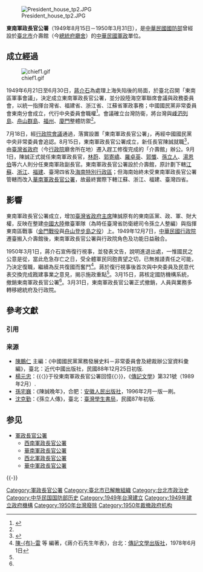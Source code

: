 [[File:President_house_tp2.JPG|thumb]]

'''東南軍政長官公署'''（1949年8月15日－1950年3月31日），是[[中華民國國防部|中華民國國防部]]曾經設於[[臺北市|臺北市]]介壽館（今[[總統府_(臺灣)|總統府廳舍]]）的[[中華民國|中華民國]][[军政|軍政]]單位。

== 成立經過 ==
[[File:chief1.gif|left]]

1949年6月21日至6月30日，[[蔣介石|蔣介石]]為處理上海失陷後的局面，於臺北召開「東南區軍事會議」，決定成立東南軍政長官公署，並分設陸海空軍聯席會議與政務委員會，以統一指揮台灣省、福建省、浙江省、江蘇省軍政事務；中國國民黨非常委員會東南分會成立，代行中央委員會職權<ref name="析">{{cite journal |author=（[[亞洲大學_(臺灣)|亞洲大學]]通識教育中心兼任助理教授）陳亮州 |title=〈海峽戰局謀略——東南軍政長官公署計畫之分析〉 |journal=《檔案季刊》12卷2期（2013年6月） }}</ref>{{rp|5-6}}。會議確立台灣防衛，將台灣與[[嵊泗列島|嵊泗列島]]、[[舟山群島|舟山群島]]、[[福州|福州]]、[[廈門|廈門]]整體防禦<ref name="析"/>{{rp|6}}。

7月18日，經[[行政院會議|行政院會議]]通過，落實設置「東南軍政長官公署」，再經中國國民黨中央非常委員會追認。8月15日，東南軍政長官公署成立，新任長官陳誠就職<ref name="靜">{{cite book |author=[[蔣經國|蔣經國]] |chapter=〈危急存亡之秋〉 |title=《[[風雨中的寧靜|風雨中的寧靜]]》 |location=[[台北|台北]] |publisher=[[正中書局|正中書局]] |year=1988 }}</ref>{{rp|236}}，由[[臺灣省政府|臺灣省政府]]（今[[行政院|行政院]]廳舍所在地）遷入趕工修復完成的「介壽館」辦公。9月1日，陳誠正式就任東南軍政長官，[[林蔚|林蔚]]、[[郭寄嶠|郭寄嶠]]、[[羅卓英|羅卓英]]、[[郭懺|郭懺]]、[[孫立人|孫立人]]、[[湯恩伯|湯恩伯]]等六人則分任東南軍政副長官。東南軍政長官公署設於介壽館，原計劃下轄[[江蘇|江蘇]]、[[浙江|浙江]]、[[福建|福建]]、臺灣四省及[[海南特別行政區|海南特別行政區]]；但海南始終未受東南軍政長官公署管轄而改入[[華南軍政長官公署|華南軍政長官公署]]，故最終實際下轄江蘇、浙江、福建、臺灣四省。

==影響==
東南軍政長官公署成立，增加[[臺灣省政府主席|臺灣省政府主席]]陳誠原有的東南區黨、政、軍、財大權，反映在整建[[中國大陸|中國大陸]]撤臺軍隊（為時任臺灣省防衛總司令孫立人整編）與指揮東南區戰事（[[金門戰役|金門戰役]]與[[登步島大捷|舟山登步島之役]]）上。1949年12月7日，[[中華民國行政院|中華民國行政院]]遷臺搬入介壽館後，東南軍政長官公署與行政院角色及功能日益融合。

1950年3月1日，蔣介石宣佈復行視事，並發表文告，說明進退出處，一惟國民之公意是從，當此危急存亡之日，受全體軍民同胞責望之切，已無推諉責任之可能，乃決定復職，繼續為反共復國而奮鬥<ref name="表">[[陳布雷|陳-{布}-雷]] 等 編著，《蔣介石先生年表》，台北：[[傳記文學出版社|傳記文學出版社]]，1978年6月1日</ref>{{rp|63}}。蔣於復行視事後首次與中央委員及民意代表交換完成戡建事業之意見，揭示施政重點<ref name="表"/>{{rp|63}}。3月15日，蔣核定國防機構系統，撤銷東南軍政長官公署<ref name="表"/>{{rp|64}}。3月31日，東南軍政長官公署正式撤銷，人員與業務多轉移總統府及行政院。

== 參考文獻 ==
=== 引用 ===
{{Reflist}}

=== 来源 ===
{{refbegin}}
* [[陳鵬仁|陳鵬仁]] 主編：《中國國民黨黨務發展史料－非常委員會及總裁辦公室資料彙編》，臺北：近代中國出版社，民國88年12月25日初版.
* [[楊元忠|楊元忠]]：{{〈}}于役東南軍政長官公署回憶{{〉}}，《[[傳記文學_(雜誌)|傳記文學]]》第321號（1989年2月）.
* [[孫宅巍|孫宅巍]]：《陳誠晚年》，合肥：[[安徽人民出版社|安徽人民出版社]]，1996年2月一版一刷。
* [[沈克勤|沈克勤]]：《孫立人傳》，臺北：[[臺灣學生書局|臺灣學生書局]]，民國87年初版.
{{refend}}

== 参见 ==
{{Portal|中華民國|台湾|台北}}
* [[軍政長官公署|軍政長官公署]]
** [[西南軍政長官公署|西南軍政長官公署]]
** [[華南軍政長官公署|華南軍政長官公署]]
** [[西北軍政長官公署|西北軍政長官公署]]
** [[華中軍政長官公署|華中軍政長官公署]]

{{-}}
{{台灣政府沿革}}

[[Category:軍政長官公署|Category:軍政長官公署]]
[[Category:臺北市已解散組織|Category:臺北市已解散組織]]
[[Category:台北市政治史|Category:台北市政治史]]
[[Category:中华民国国防部历史|Category:中华民国国防部历史]]
[[Category:1949年台灣建立|Category:1949年台灣建立]]
[[Category:1949年建立政府機構|Category:1949年建立政府機構]]
[[Category:1950年台灣廢除|Category:1950年台灣廢除]]
[[Category:1950年裁撤政府机构|Category:1950年裁撤政府机构]]